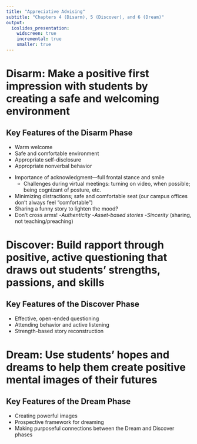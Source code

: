 ```yaml
---
title: "Appreciative Advising"
subtitle: "Chapters 4 (Disarm), 5 (Discover), and 6 (Dream)"
output:
  ioslides_presentation:
    widscreen: true
    incremental: true
    smaller: true
---
```


# Disarm: Make a positive first impression with students by creating a safe and welcoming environment

## Key Features of the Disarm Phase

- Warm welcome
- Safe and comfortable environment
- Appropriate self-disclosure
- Appropriate nonverbal behavior

<div class="notes">

- Importance of acknowledgment---full frontal stance and smile
  - Challenges during virtual meetings:  turning on video, when possible; being cognizant of posture, etc.
- Minimizing distractions; safe and comfortable seat (our campus offices don't always feel "comfortable")
- Sharing a funny story to lighten the mood?
- Don't cross arms!
-*Authenticity*
-*Asset-based stories*
-*Sincerity* (sharing, not teaching/preaching)

</div>

# Discover: Build rapport through positive, active questioning that draws out students' strengths, passions, and skills

## Key Features of the Discover Phase

- Effective, open-ended questioning
- Attending behavior and active listening
- Strength-based story reconstruction

# Dream: Use students' hopes and dreams to help them create positive mental images of their futures

## {data-background="https://upload.wikimedia.org/wikipedia/commons/4/49/Deep-dream-white-noise-0050.jpg" data-background-size=cover}

## Key Features of the Dream Phase

- Creating powerful images
- Prospective framework for dreaming
- Making purposeful connections between the Dream and Discover phases